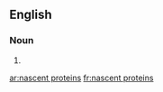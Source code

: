 ==English==

===Noun===
{{head|en|plural}}

# {{plural of|nascent protein|lang=en}}

[[ar:nascent proteins]]
[[fr:nascent proteins]]
